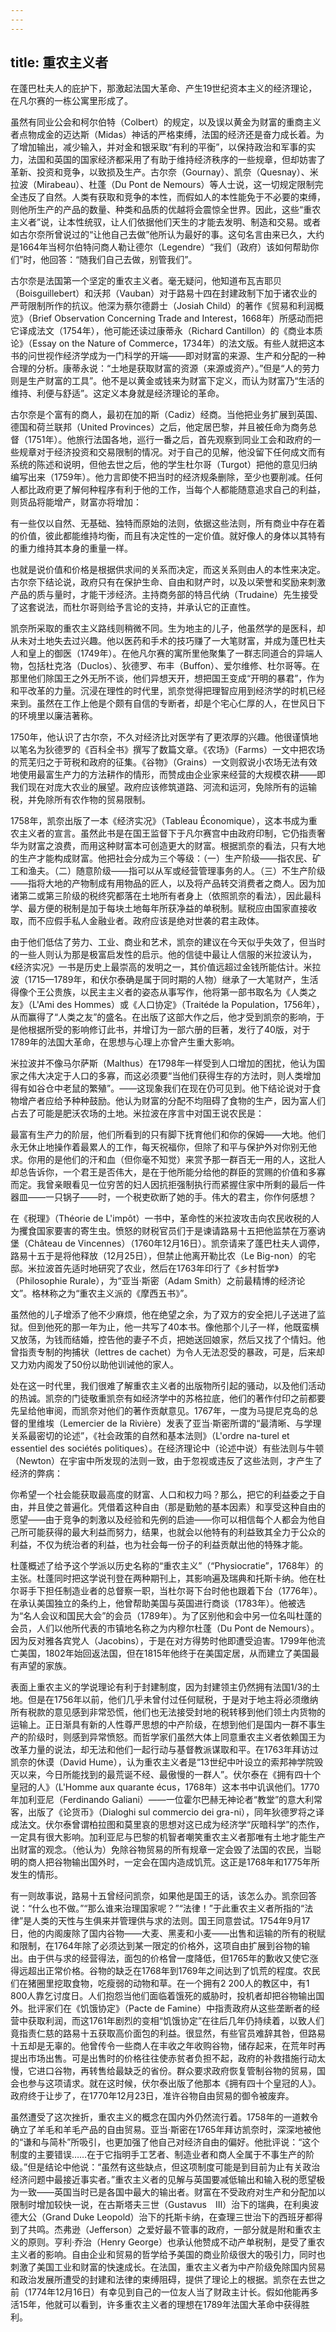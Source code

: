 ```yaml
---
---
---
```

title: 重农主义者
---




在蓬巴杜夫人的庇护下，那激起法国大革命、产生19世纪资本主义的经济理论，在凡尔赛的一栋公寓里形成了。

虽然有同业公会和柯尔伯特（Colbert）的规定，以及误以黄金为财富的重商主义者点物成金的迈达斯（Midas）神话的严格束缚，法国的经济还是奋力成长着。为了增加输出，减少输入，并对金和银采取“有利的平衡”，以保持政治和军事的实力，法国和英国的国家经济都采用了有助于维持经济秩序的一些规章，但却妨害了革新、投资和竞争，以致损及生产。古尔奈（Gournay）、凯奈（Quesnay）、米拉波（Mirabeau）、杜蓬（Du Pont de Nemours）等人士说，这一切规定限制完全违反了自然。人类有获取和竞争的本性，而假如人的本性能免于不必要的束缚，则他所生产的产品的数量、种类和品质的优越将会震惊全世界。因此，这些“重农主义者”说，让本性统驭，让人们依据他们天生的才能去发明、制造和交易。或者如古尔奈所曾说过的“让他自己去做”他所认为最好的事。这句名言由来已久，大约是1664年当柯尔伯特问商人勒让德尔（Legendre）“我们（政府）该如何帮助你们”时，他回答：“随我们自己去做，别管我们”。

古尔奈是法国第一个坚定的重农主义者。毫无疑问，他知道布瓦吉耶贝（Boisguillebert）和沃邦（Vauban）对于路易十四在封建政制下加于诸农业的严苛限制所作的抗议。他深为蔡尔德爵士（Josiah Child）的著作《贸易和利润概览》（Brief Observation Concerning Trade and Interest，1668年）所感动而把它译成法文（1754年），他可能还读过康蒂永（Richard Cantillon）的《商业本质论》（Essay on the Nature of Commerce，1734年）的法文版。有些人就把这本书的问世视作经济学成为一门科学的开端——即对财富的来源、生产和分配的一种合理的分析。康蒂永说：“土地是获取财富的资源（来源或资产）。”但是“人的劳力则是生产财富的工具”。他不是以黄金或钱来为财富下定义，而认为财富乃“生活的维持、利便与舒适”。这定义本身就是经济理论的革命。

古尔奈是个富有的商人，最初在加的斯（Cadiz）经商。当他把业务扩展到英国、德国和荷兰联邦（United Provinces）之后，他定居巴黎，并且被任命为商务总督（1751年）。他旅行法国各地，巡行一番之后，首先观察到同业工会和政府的一些规章对于经济投资和交易限制的情况。对于自己的见解，他没留下任何成文而有系统的陈述和说明，但他去世之后，他的学生杜尔哥（Turgot）把他的意见归纳编写出来（1759年）。他力言即使不把当时的经济规条删除，至少也要削减。任何人都比政府更了解何种程序有利于他的工作，当每个人都能随意追求自己的利益，则货品将能增产，财富亦将增加：

有一些仅以自然、无基础、独特而原始的法则，依据这些法则，所有商业中存在着的价值，彼此都能维持均衡，而且有决定性的一定价值。就好像人的身体以其特有的重力维持其本身的重量一样。



也就是说价值和价格是根据供求间的关系而决定，而这关系则由人的本性来决定。古尔奈下结论说，政府只有在保护生命、自由和财产时，以及以荣誉和奖励来刺激产品的质与量时，才能干涉经济。主持商务部的特吕代纳（Trudaine）先生接受了这套说法，而杜尔哥则给予言论的支持，并承认它的正直性。

凯奈所采取的重农主义路线则稍微不同。生为地主的儿子，他虽然学的是医科，却从未对土地失去过兴趣。他以医药和手术的技巧赚了一大笔财富，并成为蓬巴杜夫人和皇上的御医（1749年）。在他凡尔赛的寓所里他聚集了一群志同道合的异端人物，包括杜克洛（Duclos）、狄德罗、布丰（Buffon）、爱尔维修、杜尔哥等。在那里他们除国王之外无所不谈，他们异想天开，想把国王变成“开明的暴君”，作为和平改革的力量。沉浸在理性的时代里，凯奈觉得把理智应用到经济学的时机已经来到。虽然在工作上他是个颇有自信的专断者，却是个宅心仁厚的人，在世风日下的环境里以廉洁著称。

1750年，他认识了古尔奈，不久对经济比对医学有了更浓厚的兴趣。他很谨慎地以笔名为狄德罗的《百科全书》撰写了数篇文章。《农场》（Farms）一文中把农场的荒芜归之于苛税和政府的征集。《谷物》（Grains）一文则叙说小农场无法有效地使用最富生产力的方法耕作的情形，而赞成由企业家来经营的大规模农耕——即我们现在对庞大农业的展望。政府应该修筑道路、河流和运河，免除所有的运输税，并免除所有农作物的贸易限制。

1758年，凯奈出版了一本《经济实况》（Tableau Économique），这本书成为重农主义者的宣言。虽然此书是在国王监督下于凡尔赛宫中由政府印制，它仍指责奢华为财富之浪费，而用这种财富本可创造更大的财富。根据凯奈的看法，只有大地的生产才能构成财富。他把社会分成为三个等级：（一）生产阶级——指农民、矿工和渔夫。（二）随意阶级——指可以从军或经营管理事务的人。（三）不生产阶级——指将大地的产物制成有用物品的匠人，以及将产品转交消费者之商人。因为加诸第二或第三阶级的税终究都落在土地所有者身上（依照凯奈的看法），因此最科学、最方便的税制是加于每块土地每年所获净益的单税制。赋税应由国家直接收取，而不应假手私人金融业者。政府应该是绝对世袭的君主政体。

由于他们低估了劳力、工业、商业和艺术，凯奈的建议在今天似乎失效了，但当时的一些人则认为那是极富启发性的启示。他的信徒中最让人信服的米拉波认为，《经济实况》一书是历史上最崇高的发明之一，其价值远超过金钱所能估计。米拉波（1715—1789年，和伏尔泰确是属于同时期的人物）继承了一大笔财产，生活得像个王公贵族，以民主主义者的姿态从事写作，他将第一部书取名为《人类之友》（L'Ami des Hommes）或《人口协定》（Traitéde la Population，1756年），从而赢得了“人类之友”的盛名。在出版了这部大作之后，他才受到凯奈的影响，于是他根据所受的影响修订此书，并增订为一部六册的巨著，发行了40版，对于1789年的法国大革命，在思想与心理上亦曾产生重大影响。

米拉波并不像马尔萨斯（Malthus）在1798年一样受到人口增加的困扰，他认为国家之伟大决定于人口的多寡，而这必须要“当他们获得生存的方法时，则人类增加得有如谷仓中老鼠的繁殖”。——这现象我们在现在仍可见到。他下结论说对于食物增产者应给予种种鼓励。他认为财富的分配不均阻碍了食物的生产，因为富人们占去了可能是肥沃农场的土地。米拉波在序言中对国王说农民是：

最富有生产力的阶层，他们所看到的只有脚下抚育他们和你的保姆——大地。他们永无休止地操作着最累人的工作，每天祝福你，但除了和平与保护外对你别无他求。你用的是他们的汗和血（但你毫不知觉）来赏予那一群百无一用的人，这批人却总告诉你，一个君王是否伟大，是在于他所能分给他的群臣的赏赐的价值和多寡而定。我曾亲眼看见一位穷苦的妇人因抗拒强制执行而紧握住家中所剩的最后一件器皿——一只锅子——时，一个税吏砍断了她的手。伟大的君主，你作何感想？



在《税理》（Théorie de L'impôt）一书中，革命性的米拉波攻击向农民收税的人为攫食国家要害的寄生虫。愤怒的财税官员们于是谏请路易十五把他监禁在万塞讷堡（Château de Vincennes）（1760年12月16日）。凯奈请来了蓬巴杜夫人调停，路易十五于是将他释放（12月25日），但禁止他离开勒比农（Le Big-non）的宅邸。米拉波首先适时地研究了农业，然后在1763年印行了《乡村哲学》（Philosophie Rurale），为“亚当·斯密（Adam Smith）之前最精博的经济论文”。格林称之为“重农主义派的《摩西五书》”。

虽然他的儿子增添了他不少麻烦，他在绝望之余，为了双方的安全把儿子送进了监狱。但到他死的那一年为止，他一共写了40本书。像他那个儿子一样，他既蛮横又放荡，为钱而结婚，控告他的妻子不贞，把她送回娘家，然后又找了个情妇。他曾指责专制的拘捕状（lettres de cachet）为令人无法忍受的暴政，可是，后来却又力劝内阁发了50份以助他训诫他的家人。

处在这一时代里，我们很难了解重农主义者的出版物所引起的骚动，以及他们活动的热诚。凯奈的门徒敬重凯奈有如经济学中的苏格拉底，他们的著作付印之前都要先呈给他审阅，而凯奈对他们的著作贡献意见。1767年，一度为马提尼克岛的总督的里维埃（Lemercier de la Rivière）发表了亚当·斯密所谓的“最清晰、与学理关系最密切的论述”，《社会政策的自然和基本法则》（L'ordre na-turel et essentiel des sociétés politiques）。在经济理论中（论述中说）有些法则与牛顿（Newton）在宇宙中所发现的法则一致，由于忽视或违反了这些法则，才产生了经济的弊病：

你希望一个社会能获取最高度的财富、人口和权力吗？那么，把它的利益委之于自由，并且使之普遍化。凭借着这种自由（那是勤勉的基本因素）和享受这种自由的愿望——由于竞争的刺激以及经验和先例的启迪——你可以相信每个人都会为他自己所可能获得的最大利益而努力，结果，也就会以他特有的利益致其全力于公众的利益，不仅为统治者的利益，也为社会每一份子的利益贡献出他的特殊才能。



杜蓬概述了给予这个学派以历史名称的“重农主义”（“Physiocratie”，1768年）的主张。杜蓬同时把这学说刊登在两种期刊上，其影响遍及瑞典和托斯卡纳。他在杜尔哥手下担任制造业者的总督察一职，当杜尔哥下台时他也跟着下台（1776年）。在承认美国独立的条约上，他曾帮助美国与英国进行商谈（1783年）。他被选为“名人会议和国民大会”的会员（1789年）。为了区别他和会中另一位名叫杜蓬的会员，人们以他所代表的市镇地名称之为内穆尔杜蓬（Du Pont de Nemours）。因为反对雅各宾党人（Jacobins），于是在对方得势时他即遭受迫害。1799年他流亡美国，1802年始回返法国，但在1815年他终于在美国定居，从而建立了美国最有声望的家族。

表面上重农主义的学说理论有利于封建制度，因为封建领主仍然拥有法国1/3的土地。但是在1756年以前，他们几乎未曾付过任何赋税，于是对于地主将必须缴纳所有税款的意见感到非常恐慌，他们也无法接受封地的税转移到他们领土内货物的运输上。正日渐具有新的人性尊严思想的中产阶级，在想到他们是国内一群不事生产的阶级时，则感到异常愤怒。而哲学家们虽然大体上同意重农主义者依赖国王为改革力量的说法，却无法和他们一起行动与基督教派谋取和平。在1763年拜访过凯奈的休谟（David Hume），认为重农主义者是“13世纪中叶设立的索邦神学院毁灭以来，今日所能找到的最荒诞不经、最傲慢的一群人”。伏尔泰在《拥有四十个皇冠的人》（L'Homme aux quarante écus，1768年）这本书中讥讽他们。1770年加利亚尼（Ferdinando Galiani）——一位霍尔巴赫无神论者“教堂”的意大利常客，出版了《论货币》（Dialoghi sul commercio dei gra-ni），同年狄德罗将之译成法文。伏尔泰曾谓柏拉图和莫里哀的思想对这已成为经济学“灰暗科学”的杰作，一定具有很大影响。加利亚尼与巴黎的机智者嘲笑重农主义者那唯有土地才能生产出财富的观念。（他认为）免除谷物贸易的所有规章一定会毁了法国的农民，当聪明的商人把谷物输出国外时，一定会在国内造成饥荒。这正是1768年和1775年所发生的情形。

有一则故事说，路易十五曾经问凯奈，如果他是国王的话，该怎么办。凯奈回答说：“什么也不做。”“那么谁来治理国家呢？”“法律！”于此重农主义者所指的“法律”是人类的天性与生俱来并管理供与求的法则。国王同意尝试。1754年9月17日，他的内阁废除了国内谷物——大麦、黑麦和小麦——出售和运输的所有的税赋和限制，在1764年除了必须达到某一限定的价格外，这项自由扩展到谷物的输出。由于供与求的经营得法，面包的价格曾一度降低，但1765年的歉收又使它涨得远超出正常价格。谷物的缺乏在1768年到1769年之间达到了饥荒的程度。农民们在猪圈里挖取食物，吃瘦弱的动物和草。在一个拥有2 200人的教区中，有1 800人靠乞讨度日。人们抱怨当他们面临着饿死的威胁时，投机者却把谷物输出国外。批评家们在《饥饿协定》（Pacte de Famine）中指责政府从这些垄断者的经营中获取利润，而这1761年剧烈的变相“饥饿协定”在往后几年仍持续着，以致人们竟指责仁慈的路易十五获取高价面包的利益。很显然，有些官员难辞其咎，但路易十五却是无辜的。他曾传令一些商人在丰收之年收购谷物，储存起来，在荒年时再提出市场出售。可是出售时的价格往往使赤贫者负担不起，政府的补救措施行动太慢，它进口谷物，再转售给最缺乏的省份。群众要求政府恢复管制谷物的贸易，国会也参与这项请求。就在这时候，伏尔泰出版了他那本《拥有四十个皇冠的人》。政府终于让步了，在1770年12月23日，准许谷物自由贸易的御令被废弃。

虽然遭受了这次挫折，重农主义的概念在国内外仍然流行着。1758年的一道敕令确立了羊毛和羊毛产品的自由贸易。亚当·斯密在1765年拜访凯奈时，深深地被他的“谦和与简朴”所吸引，也更加强了他自己对经济自由的偏好。他批评说：“这个制度的主要错误……在于它指明手工艺者、制造业者和商人全属于不事生产的阶级。”但是结论中他说：“虽然有这些缺点，但这项制度可能是到目前为止有关政治经济问题中最接近事实者。”重农主义者的见解与英国要减低输出和输入税的愿望极为一致——英国当时已是各国中最大的输出者。财富在不受政府对生产和分配加以限制时增加较快一说，在古斯塔夫三世（Gustavus　Ⅲ）治下的瑞典，在利奥波德大公（Grand Duke Leopold）治下的托斯卡纳，在查理三世治下的西班牙都得到了共鸣。杰弗逊（Jefferson）之爱好最不管事的政府，一部分就是附和重农主义的原则。亨利·乔治（Henry George）也承认他赞成不动产单税制，是受了重农主义者的影响。自由企业和贸易的哲学给予美国的商业阶级很大的吸引力，同时也刺激了美国工业和财富的快速成长。在法国，重农主义者为中产阶级免除国内贸易和政治发展所遭受的封建和法律的束缚阻碍，提供了理论上的根据。凯奈在去世之前（1774年12月16日）有幸见到自己的一位友人当了财政主计长。假如他能再多活15年，他就可以看到，许多重农主义者的理想在1789年法国大革命中获得胜利。